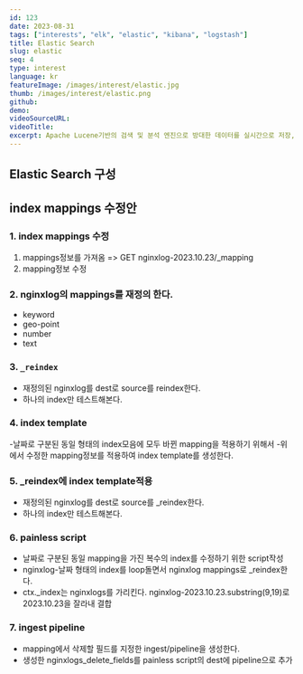 ```yaml
---
id: 123
date: 2023-08-31
tags: ["interests", "elk", "elastic", "kibana", "logstash"]
title: Elastic Search
slug: elastic
seq: 4
type: interest
language: kr
featureImage: /images/interest/elastic.jpg
thumb: /images/interest/elastic.png
github:
demo:
videoSourceURL:
videoTitle:
excerpt: Apache Lucene기반의 검색 및 분석 엔진으로 방대한 데이터를 실시간으로 저장,검색한다. kibana, logstash와 함께 분석용으로 사용된다.
---
```


## Elastic Search 구성

## index mappings 수정안

### 1. index mappings 수정

1. mappings정보를 가져옴 => GET nginxlog-2023.10.23/\_mapping
2. mapping정보 수정

<SearchShow
  script="ls -la"
  script1="ssh yknam@namubuntu curl get http://namubuntu:9200/.monitoring-es-7-2023.10.22/_mapping"
  type1="json"
/>

### 2. nginxlog의 mappings를 재정의 한다.

- keyword
- geo-point
- number
- text

<SearchScript filename="mapping_update" script1="ls -la" />

### 3. `_reindex`

- 재정의된 nginxlog를 dest로 source를 reindex한다.
- 하나의 index만 테스트해본다.

<SearchScript filename="reindex" script1="ls -la" />

### 4. index template

-날짜로 구분된 동일 형태의 index모음에 모두 바뀐 mapping을 적용하기 위해서 -위에서 수정한 mapping정보를 적용하여 index template를 생성한다.

<SearchScript filename="index_template" script1="ls -la" />

### 5. \_reindex에 index template적용

- 재정의된 nginxlog를 dest로 source를 \_reindex한다.
- 하나의 index만 테스트해본다.

<SearchScript filename="reindex_template" script1="ls -la" />

### 6. painless script

- 날짜로 구분된 동일 mapping을 가진 복수의 index를 수정하기 위한 script작성
- nginxlog-날짜 형태의 index를 loop돌면서 nginxlog mappings로 \_reindex한다.
- ctx.\_index는 nginxlogs를 가리킨다. nginxlog-2023.10.23.substring(9,19)로 2023.10.23을 잘라내 결합

<SearchScript filename="painless" script1="ls -la" />

### 7. ingest pipeline

- mapping에서 삭제할 필드를 지정한 ingest/pipeline을 생성한다.
- 생성한 nginxlogs_delete_fields를 painless script의 dest에 pipeline으로 추가

<SearchScript filename="pipeline" script1="ls -la" />
